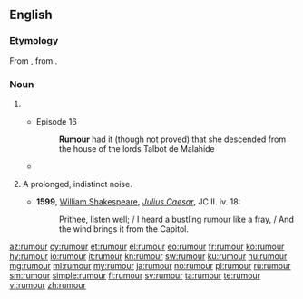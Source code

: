 ==English==
{{wikipedia}}

===Etymology===
From {{etyl|fro|en}} {{m|fro|rumeur}}, from {{etyl|la|en}} {{m|la|rūmor||common talk}}.

===Noun===
{{en-noun|~|rumours}}

# {{alternative spelling of|rumor|from=British|from2=Canadian|from3=New Zealand|from4=Australia|from5=Ireland|lang=en}}
#* {{RQ:Joyce Ulysses}} Episode 16
#*: '''Rumour''' had it (though not proved) that she descended from the house of the lords Talbot de Malahide
#* {{quote-book|year=1922|author=[[w:Michael Arlen|Michael Arlen]]|title=&ldquo;Piracy&rdquo;: A Romantic Chronicle of These Days|chapter=1/1/2|url=http://openlibrary.org/works/OL1519647W|passage=There were '''rumours''', new rumours every morning, delightful and outrageous rumours, so that the lumps in the porridge were swallowed without comment and the fish-cakes were eaten without contumely.}}
# {{lb|en|obsolete}} A prolonged, indistinct noise.
#* '''1599''', [[w: William Shakespeare|William Shakespeare]], ''[[s: The Tragedy of Julius Caesar (unsourced edition)|Julius Caesar]]'', JC II. iv. 18:
#*: Prithee, listen well; / I heard a bustling rumour like a fray, / And the wind brings it from the Capitol.

[[az:rumour]]
[[cy:rumour]]
[[et:rumour]]
[[el:rumour]]
[[eo:rumour]]
[[fr:rumour]]
[[ko:rumour]]
[[hy:rumour]]
[[io:rumour]]
[[it:rumour]]
[[kn:rumour]]
[[sw:rumour]]
[[ku:rumour]]
[[hu:rumour]]
[[mg:rumour]]
[[ml:rumour]]
[[my:rumour]]
[[ja:rumour]]
[[no:rumour]]
[[pl:rumour]]
[[ru:rumour]]
[[sm:rumour]]
[[simple:rumour]]
[[fi:rumour]]
[[sv:rumour]]
[[ta:rumour]]
[[te:rumour]]
[[vi:rumour]]
[[zh:rumour]]